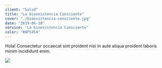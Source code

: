```yaml
---
client: "Salud"
title: "La bioexistencia Consciente"
cover: "./bioexistencia-consciente.jpg"
date: "2019-06-10"
service: "La bioexistencia Consciente"
color: "#AF5454"
---
```


Hola!
Consectetur occaecat sint proident nisi in aute aliqua proident laboris minim incididunt enim.

![](./bioexistencia-consciente.jpg)
